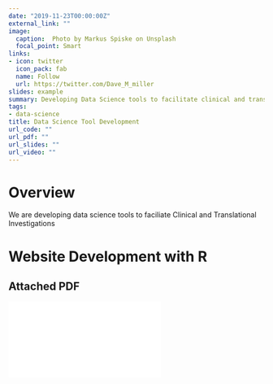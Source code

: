 ```yaml
---
date: "2019-11-23T00:00:00Z"
external_link: ""
image:
  caption:  Photo by Markus Spiske on Unsplash
  focal_point: Smart
links:
- icon: twitter
  icon_pack: fab
  name: Follow
  url: https://twitter.com/Dave_M_miller
slides: example
summary: Developing Data Science tools to facilitate clinical and translational research
tags:
- data-science
title: Data Science Tool Development
url_code: ""
url_pdf: ""
url_slides: ""
url_video: ""
---
```


# Overview 
We are developing data science tools to faciliate Clinical and Translational Investigations

# Website Development with R
## Attached PDF
![](website_development_with_R.pdf)
